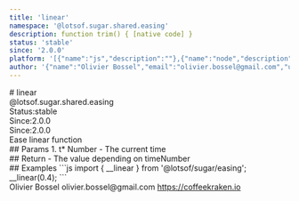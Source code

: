 ```yaml
---
title: 'linear'
namespace: '@lotsof.sugar.shared.easing'
description: function trim() { [native code] }
status: 'stable'
since: '2.0.0'
platform: '[{"name":"js","description":""},{"name":"node","description":""}]'
author: '{"name":"Olivier Bossel","email":"olivier.bossel@gmail.com","url":"https://coffeekraken.io"}'
---
```

<div class="docmap-mdx">
# linear
<div class="_namespace">@lotsof.sugar.shared.easing</div>
<div class="_metas">
<div class="_status"><span class="_status-label">Status:</span><span class="_status-value -stable">stable</span></div>
<div class="_since"><span class="_since-label">Since:</span><span class="_since-value">2.0.0</span></div>
<div class="_since"><span class="_since-label">Since:</span><span class="_since-value">2.0.0</span></div>
</div>
<div class="_description">
Ease linear function
</div>
<div class="_params">
## Params
1. <span class="_name">t<span class="_required">*</span></span><span class="_default"></span> <span class="_type">Number</span>
   - The current time
</div>
<div class="_return">
## Return
- <span class="_description">The value depending on time</span><span class="_default"></span><span class="_type">Number</span>
</div>
<div class="_examples">
## Examples
```js
import { __linear } from '@lotsof/sugar/easing';
__linear(0.4);
```
</div>
<div class="_author">
<span class="_name">Olivier Bossel</span>
<span class="_email">olivier.bossel@gmail.com</span>
<a href="https://coffeekraken.io" target="_blank" class="_url">https://coffeekraken.io</a>
</div>
</div>